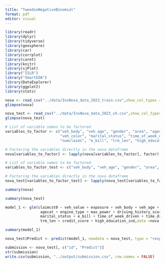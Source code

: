 ```yaml
---
title: "TweedieNegativeBinomial"
format: pdf
editor: visual
---
```


```r
library(readr)
library(dplyr)
library(tidyverse)
library(geosphere)
library(car)
library(corrplot)
library(caret)
library(knitr)
library(sjPlot)
library("ISLR")
library("SmartEDA")
library(DataExplorer)
library(ggplot2)
library(stats)
```

```r
nova <- read_csv("../data/InsNova_data_2023_train.csv",show_col_types = FALSE)
glimpse(nova)
```

```r
nova_test <- read_csv("../data/InsNova_data_2023_vh.csv",show_col_types = FALSE)
glimpse(nova_test)
```

```r
# List of variable names to be factored
variables_to_factor <- c("veh_body", "veh_age", "gender", "area", "agecat", "engine_type", 
                         "veh_color", "marital_status", "time_of_week_driven", "time_driven", 
                         "numclaims", "e_bill", "trm_len", "high_education_ind", "clm")

# Factoring the variables directly in the nova dataframe
nova[variables_to_factor] <- lapply(nova[variables_to_factor], factor)
```

```r
# List of variable names to be factored
variables_to_factor_test <- c("veh_body", "veh_age", "gender", "area", "agecat", "engine_type","veh_color", "marital_status", "time_of_week_driven", "time_driven", "e_bill", "trm_len", "high_education_ind")

# Factoring the variables directly in the nova dataframe
nova_test[variables_to_factor_test] <- lapply(nova_test[variables_to_factor_test], factor)
```

```r
summary(nova)
```

```r
summary(nova_test)
```

```r
model_1 <- glm(claimcst0 ~ veh_value + exposure + veh_body + veh_age + gender + area + 
                agecat + engine_type + max_power + driving_history_score + veh_color + 
                marital_status + e_bill + time_of_week_driven + time_driven + 
                trm_len + credit_score + high_education_ind,data =nova, family = tweedie(var.power = 1.5, link.power = 0))
```

```r
summary(model_1)
```

```r
nova_test$Predict <- predict(model_1, newdata = nova_test, type = "response")
```

```r
submission <- nova_test[, c("id", "Predict")]
str(submission)
write.csv(submission, "../output/submission.csv", row.names = FALSE)
```
